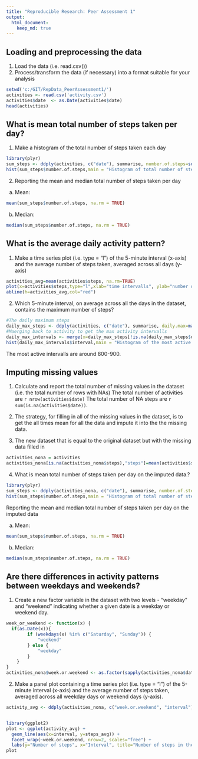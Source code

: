 ```yaml
---
title: "Reproducible Research: Peer Assessment 1"
output: 
  html_document:
    keep_md: true
---
```



## Loading and preprocessing the data

1. Load the data (i.e. read.csv())
2. Process/transform the data (if necessary) into a format suitable for your analysis

```r
setwd('c:/GIT/RepData_PeerAssessment1/')
activities <- read.csv('activity.csv')
activities$date  <- as.Date(activities$date)
head(activities)
```

## What is mean total number of steps taken per day?

1. Make a histogram of the total number of steps taken each day

```r
library(plyr)
sum_steps <- ddply(activities, c("date"), summarise, number.of.steps=sum(steps), daily.mean=mean(steps), daily.median=median(steps, na.rm = FALSE))
hist(sum_steps$number.of.steps,main = "Histogram of total number of steps taken",xlab='Total number of steps taken',breaks=15)
```

2. Reporting the mean and median total number of steps taken per day

a. Mean:

```r
mean(sum_steps$number.of.steps, na.rm = TRUE)
```

b. Median:

```r
median(sum_steps$number.of.steps, na.rm = TRUE)
```
 
## What is the average daily activity pattern?

1. Make a time series plot (i.e. type = "l") of the 5-minute interval (x-axis) and the average number of steps taken, averaged across all days (y-axis)

```r
activities_avg=mean(activities$steps, na.rm=TRUE)
plot(x=activities$steps,type="l",xlab="time intervalls", ylab="number of steps", main="Steps per time intervalls" )
abline(h=activities_avg,col="red")

```

2. Which 5-minute interval, on average across all the days in the dataset, contains the maximum number of steps?

```r
#The daily maximum steps
daily_max_steps <- ddply(activities, c("date"), summarise, daily.max=max(steps),.drop=FALSE)
#Maerging back to activity to get the max activity intervalls 
daily_max_intervals <- merge(x=daily_max_steps[!is.na(daily_max_steps$daily.max),], y=activities[!is.na(activities$steps),],by.x=c("date","daily.max"),by.y=c("date","steps"),all=FALSE)
hist(daily_max_intervals$interval,main = "Histogram of the most active intervals",xlab='Interval no.',breaks=15)
```

The most active intervalls are around 800-900.   

## Imputing missing values

1. Calculate and report the total number of missing values in the dataset (i.e. the total number of rows with NAs) The total number of activities are `r nrow(activities$date)` The total number of NA steps are `r sum(is.na(activities$date))`.

2. The strategy, for filling in all of the missing values in the dataset, is to get the all times mean for all the data and impute it into the the missing data.

3. The new dataset that is equal to the original dataset but with the missing data filled in

```r
activities_nona = activities
activities_nona[is.na(activities_nona$steps),"steps"]=mean(activities$steps,na.rm=TRUE)
```

4. What is mean total number of steps taken per day on the imputed data.?

```r
library(plyr)
sum_steps <- ddply(activities_nona, c("date"), summarise, number.of.steps=sum(steps), daily.mean=mean(steps), daily.median=median(steps, na.rm = FALSE))
hist(sum_steps$number.of.steps,main = "Histogram of total number of steps taken",xlab='Total number of steps taken',breaks=15)
```

Reporting the mean and median total number of steps taken per day on the imputed data

a. Mean:
```r
mean(sum_steps$number.of.steps, na.rm = TRUE)
```
b. Median:
```r
median(sum_steps$number.of.steps, na.rm = TRUE)
```


## Are there differences in activity patterns between weekdays and weekends?

1. Create a new factor variable in the dataset with two levels - "weekday" and "weekend" indicating whether a given date is a weekday or weekend day.

```r
week_or_weekend <- function(x) {
  if(as.Date(x)){
        if (weekdays(x) %in% c("Saturday", "Sunday")) {
            "weekend"
        } else {
            "weekday"
        }
    }
}
activities_nona$week.or.weekend <- as.factor(sapply(activities_nona$date, week_or_weekend))
```

2. Make a panel plot containing a time series plot (i.e. type = "l") of the 5-minute interval (x-axis) and the average number of steps taken, averaged across all weekday days or weekend days (y-axis).

```r
activity_avg <- ddply(activities_nona, c("week.or.weekend", "interval"), summarise, steps_avg=mean(steps))


library(ggplot2)
plot <- ggplot(activity_avg) + 
  geom_line(aes(x=interval, y=steps_avg)) +
  facet_wrap(~week.or.weekend, nrow=2, scales="free") +
  labs(y="Number of steps", x="Interval", title="Number of steps in the given time period") 
plot
```
